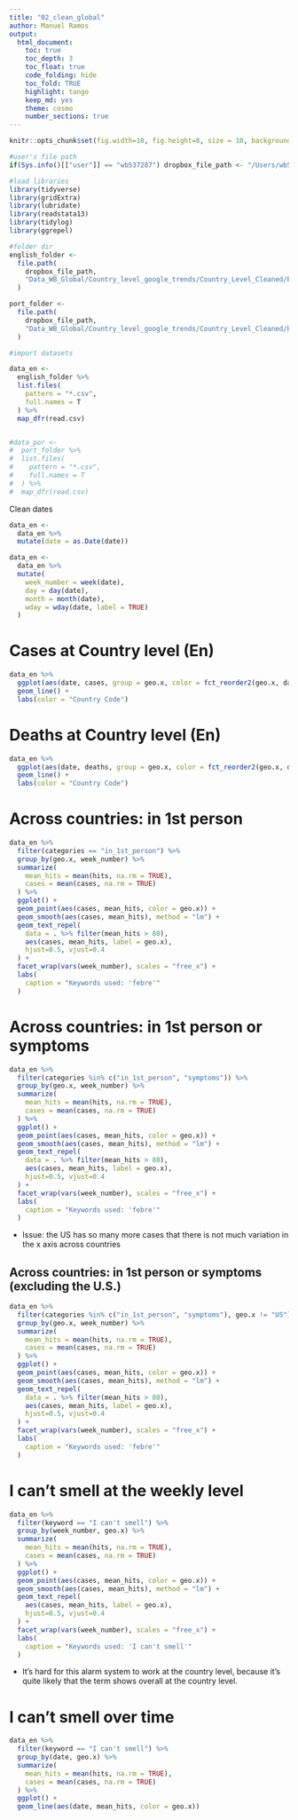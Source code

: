```yaml
---
title: "02_clean_global"
author: Manuel Ramos
output: 
  html_document:
    toc: true
    toc_depth: 3
    toc_float: true
    code_folding: hide
    toc_fold: TRUE
    highlight: tango
    keep_md: yes
    theme: cosmo
    number_sections: true
---
```


```r
knitr::opts_chunk$set(fig.width=10, fig.height=8, size = 10, background = "light", warning=FALSE, message=FALSE)
```

```r
#user's file path
if(Sys.info()[["user"]] == "wb537287") dropbox_file_path <- "/Users/wb537287/Dropbox/COVID Social Media Analysis/"

#load libraries
library(tidyverse)
library(gridExtra)
library(lubridate)
library(readstata13)
library(tidylog)
library(ggrepel)

#folder dir
english_folder <- 
  file.path(
    dropbox_file_path,
    "Data_WB_Global/Country_level_google_trends/Country_Level_Cleaned/English_Cleaned"
  )

port_folder <- 
  file.path(
    dropbox_file_path,
    "Data_WB_Global/Country_level_google_trends/Country_Level_Cleaned/Portuguese_Cleaned"
  )

#import datasets

data_en <- 
  english_folder %>% 
  list.files(
    pattern = "*.csv",
    full.names = T
  ) %>% 
  map_dfr(read.csv)


#data_por <- 
#  port_folder %>% 
#  list.files(
#    pattern = "*.csv",
#    full.names = T
#  ) %>% 
#  map_dfr(read.csv)
```

Clean dates
```r
data_en <- 
  data_en %>% 
  mutate(date = as.Date(date))

data_en <- 
  data_en %>% 
  mutate(
    week_number = week(date), 
    day = day(date), 
    month = month(date), 
    wday = wday(date, label = TRUE)
  )
```

# Cases at Country level (En)

```r
data_en %>% 
  ggplot(aes(date, cases, group = geo.x, color = fct_reorder2(geo.x, date, cases))) + 
  geom_line() + 
  labs(color = "Country Code")
```

# Deaths at Country level (En)

```r
data_en %>% 
  ggplot(aes(date, deaths, group = geo.x, color = fct_reorder2(geo.x, date, deaths))) + 
  geom_line() + 
  labs(color = "Country Code")
```

# Across countries: in 1st person

```r
data_en %>% 
  filter(categories == "in_1st_person") %>% 
  group_by(geo.x, week_number) %>% 
  summarize(
    mean_hits = mean(hits, na.rm = TRUE), 
    cases = mean(cases, na.rm = TRUE)
  ) %>% 
  ggplot() + 
  geom_point(aes(cases, mean_hits, color = geo.x)) + 
  geom_smooth(aes(cases, mean_hits), method = "lm") + 
  geom_text_repel(
    data = . %>% filter(mean_hits > 80), 
    aes(cases, mean_hits, label = geo.x), 
    hjust=0.5, vjust=0.4
  ) + 
  facet_wrap(vars(week_number), scales = "free_x") + 
  labs(
    caption = "Keywords used: 'febre'"
  )
```

# Across countries: in 1st person or symptoms

```r
data_en %>% 
  filter(categories %in% c("in_1st_person", "symptoms")) %>% 
  group_by(geo.x, week_number) %>% 
  summarize(
    mean_hits = mean(hits, na.rm = TRUE), 
    cases = mean(cases, na.rm = TRUE)
  ) %>% 
  ggplot() + 
  geom_point(aes(cases, mean_hits, color = geo.x)) + 
  geom_smooth(aes(cases, mean_hits), method = "lm") + 
  geom_text_repel(
    data = . %>% filter(mean_hits > 80), 
    aes(cases, mean_hits, label = geo.x), 
    hjust=0.5, vjust=0.4
  ) + 
  facet_wrap(vars(week_number), scales = "free_x") + 
  labs(
    caption = "Keywords used: 'febre'"
  )
```

* Issue: the US has so many more cases that there is not much variation in the x axis across countries

## Across countries: in 1st person or symptoms (excluding the U.S.)

```r
data_en %>% 
  filter(categories %in% c("in_1st_person", "symptoms"), geo.x != "US") %>% 
  group_by(geo.x, week_number) %>% 
  summarize(
    mean_hits = mean(hits, na.rm = TRUE), 
    cases = mean(cases, na.rm = TRUE)
  ) %>% 
  ggplot() + 
  geom_point(aes(cases, mean_hits, color = geo.x)) + 
  geom_smooth(aes(cases, mean_hits), method = "lm") + 
  geom_text_repel(
    data = . %>% filter(mean_hits > 80), 
    aes(cases, mean_hits, label = geo.x), 
    hjust=0.5, vjust=0.4
  ) + 
  facet_wrap(vars(week_number), scales = "free_x") + 
  labs(
    caption = "Keywords used: 'febre'"
  )
```

# I can't smell at the weekly level

```r
data_en %>% 
  filter(keyword == "I can't smell") %>% 
  group_by(week_number, geo.x) %>% 
  summarize(
    mean_hits = mean(hits, na.rm = TRUE), 
    cases = mean(cases, na.rm = TRUE)
  ) %>% 
  ggplot() + 
  geom_point(aes(cases, mean_hits, color = geo.x)) + 
  geom_smooth(aes(cases, mean_hits), method = "lm") + 
  geom_text_repel(
    aes(cases, mean_hits, label = geo.x), 
    hjust=0.5, vjust=0.4
  ) + 
  facet_wrap(vars(week_number), scales = "free_x") +
  labs(
    caption = "Keywords used: 'I can't smell'"
  )
```

* It's hard for this alarm system to work at the country level, because it's quite likely that the term shows overall at the country level.

# I can't smell over time

```r
data_en %>% 
  filter(keyword == "I can't smell") %>% 
  group_by(date, geo.x) %>% 
  summarize(
    mean_hits = mean(hits, na.rm = TRUE), 
    cases = mean(cases, na.rm = TRUE)
  ) %>% 
  ggplot() + 
  geom_line(aes(date, mean_hits, color = geo.x))
```